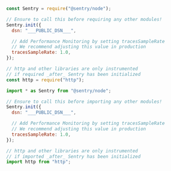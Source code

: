 <SignInNote />

```javascript {tabTitle:CommonJS}
const Sentry = require("@sentry/node");

// Ensure to call this before requiring any other modules!
Sentry.init({
  dsn: "___PUBLIC_DSN___",

  // Add Performance Monitoring by setting tracesSampleRate
  // We recommend adjusting this value in production
  tracesSampleRate: 1.0,
});

// http and other libraries are only instrumented
// if required _after_ Sentry has been initialized
const http = require("http");
```

```javascript {tabTitle:ESM}
import * as Sentry from "@sentry/node";

// Ensure to call this before importing any other modules!
Sentry.init({
  dsn: "___PUBLIC_DSN___",

  // Add Performance Monitoring by setting tracesSampleRate
  // We recommend adjusting this value in production
  tracesSampleRate: 1.0,
});

// http and other libraries are only instrumented
// if imported _after_ Sentry has been initialized
import http from "http";
```
